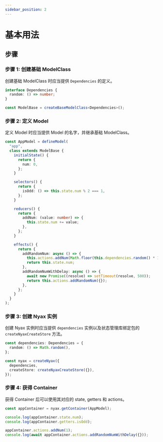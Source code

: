 ```yaml
---
sidebar_position: 2
---
```


# 基本用法


## 步骤

### 步骤 1: 创建基础 ModelClass

创建基础 ModelClass 时应当提供 `Dependencies` 的定义。

```ts
interface Dependencies {
  random: () => number;
}

const ModelBase = createBaseModelClass<Dependencies>();
```

### 步骤 2: 定义 Model

定义 Model 时应当提供 Model 的名字，并继承基础 ModelClass。

```ts
const AppModel = defineModel(
  "app",
  class extends ModelBase {
    initialState() {
      return {
        num: 0,
      };
    }

    selectors() {
      return {
        isOdd: () => this.state.num % 2 === 1,
      };
    }

    reducers() {
      return {
        addNum: (value: number) => {
          this.state.num += value;
        },
      };
    }

    effects() {
      return {
        addRandomNum: async () => {
          this.actions.addNum(Math.floor(this.dependencies.random() * 100));
          return this.state.num;
        },
        addRandomNumWithDelay: async () => {
          await new Promise((resolve) => setTimeout(resolve, 500));
          return this.actions.addRandomNum({});
        },
      };
    }
  }
);
```

### 步骤 3: 创建 Nyax 实例

创建 Nyax 实例时应当提供 `dependencies` 实例以及状态管理库绑定包的 `createNyaxCreateStore` 方法。

```ts
const dependencies: Dependencies = {
  random: () => Math.random(),
};

const nyax = createNyax({
  dependencies,
  createStore: createNyaxCreateStore({}),
});
```

### 步骤 4: 获得 Container

获得 Container 后可以使用其对应的 state, getters 和 actions。

```ts
const appContainer = nyax.getContainer(AppModel);

console.log(appContainer.state.num);
console.log(appContainer.getters.isOdd);

appContainer.actions.addNum(1);
console.log(await appContainer.actions.addRandomNumWithDelay({}));
```
